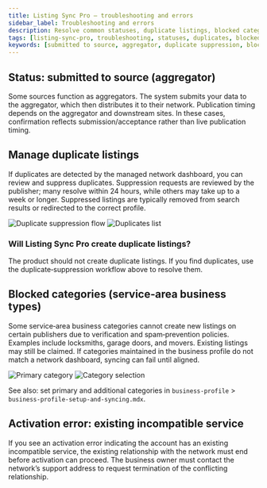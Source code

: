 ```yaml
---
title: Listing Sync Pro – troubleshooting and errors
sidebar_label: Troubleshooting and errors
description: Resolve common statuses, duplicate listings, blocked categories, and activation conflicts.
tags: [listing-sync-pro, troubleshooting, statuses, duplicates, blocked-categories]
keywords: [submitted to source, aggregator, duplicate suppression, blocked categories, incompatible service]
---
```


## Status: submitted to source (aggregator)

Some sources function as aggregators. The system submits your data to the aggregator, which then distributes it to their network. Publication timing depends on the aggregator and downstream sites. In these cases, confirmation reflects submission/acceptance rather than live publication timing.

## Manage duplicate listings

If duplicates are detected by the managed network dashboard, you can review and suppress duplicates. Suppression requests are reviewed by the publisher; many resolve within 24 hours, while others may take up to a week or longer. Suppressed listings are typically removed from search results or redirected to the correct profile.

![Duplicate suppression flow](./img/yext-duplicate-suppression-19964994701207.jpg)
![Duplicates list](./img/yext-duplicates-list-19965038935959.jpg)

### Will Listing Sync Pro create duplicate listings?

The product should not create duplicate listings. If you find duplicates, use the duplicate‑suppression workflow above to resolve them.

## Blocked categories (service‑area business types)

Some service‑area business categories cannot create new listings on certain publishers due to verification and spam‑prevention policies. Examples include locksmiths, garage doors, and movers. Existing listings may still be claimed. If categories maintained in the business profile do not match a network dashboard, syncing can fail until aligned.

![Primary category](./img/yext-primary-category.jpg)
![Category selection](./img/yext-category-selection.jpg)

See also: set primary and additional categories in `business-profile` > `business-profile-setup-and-syncing.mdx`.

## Activation error: existing incompatible service

If you see an activation error indicating the account has an existing incompatible service, the existing relationship with the network must end before activation can proceed. The business owner must contact the network’s support address to request termination of the conflicting relationship.

